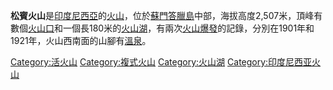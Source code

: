 {{Infobox mountain
| Name = 松賓火山
| photo = 
| photo_caption = 
| Elevation = 2,507米
| prominence = 
| Location = {{INA}}[[蘇門答臘島|蘇門答臘島]]
| range = 
| Coordinates = {{coord|2|24|S|101|43|E|type:mountain}}
| topo = 
| Type = [[複式火山|複式火山]]
| age = 
| Last eruption = 1921年
| first_ascent = 
| easiest_route = 
}}

'''松賓火山'''是[[印度尼西亞|印度尼西亞]]的[[火山|火山]]，位於[[蘇門答臘島|蘇門答臘島]]中部，海拔高度2,507米，頂峰有數個[[火山口|火山口]]和一個長180米的[[火山湖|火山湖]]，有兩次[[火山爆發|火山爆發]]的記錄，分別在1901年和1921年，火山西南面的山腳有[[溫泉|溫泉]]。

[[Category:活火山|Category:活火山]]
[[Category:複式火山|Category:複式火山]]
[[Category:火山湖|Category:火山湖]]
[[Category:印度尼西亚火山|Category:印度尼西亚火山]]

{{Indonesia-stub}}